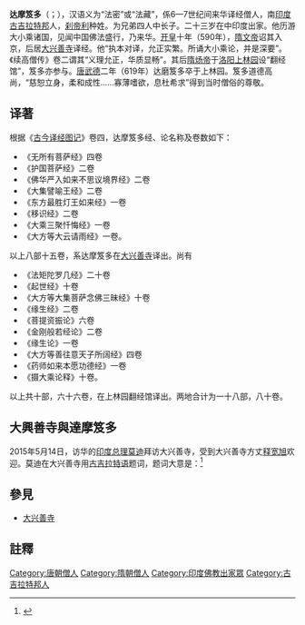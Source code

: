 {{佛教}}
'''达摩笈多'''（{{lang-sa|धर्मगुप्त|{{IAST|Dharma-Gupta}}}}；{{bd|？||619年}}），汉语义为“法密”或“法藏”，係6—7世纪间来华译经僧人，南[[印度|印度]][[古吉拉特邦|古吉拉特邦]]人，[[刹帝利|刹帝利]]种姓。为兄弟四人中长子。二十三岁在中印度出家。他历游大小乘诸国，见闻中国佛法盛行，乃来华。[[开皇|开皇]]十年（590年），[[隋文帝|隋文帝]]诏其入京，后居[[大兴善寺|大兴善寺]]译经。他“执本对译，允正实繁。所诵大小乘论，并是深要”。《续高僧传》卷二谓其“义理允正，华质显畅”。其后[[隋炀帝|隋炀帝]]于[[洛阳|洛阳]][[上林园|上林园]]设“翻经馆”，笈多亦参与。[[唐|唐]][[武德|武德]]二年（619年）达磨笈多卒于上林园。笈多道德高尚，“慈恕立身，柔和成性......寡薄嗜欲，息杜希求”得到当时僧俗的尊敬。

==译著==
根据《[[古今译经图记|古今译经图记]]》卷四，达摩笈多经、论名称及卷数如下：

*《无所有菩萨经》四卷
*《护国菩萨经》二卷
*《佛华严入如来不思议境界经》二卷
*《大集譬喻王经》二卷
*《东方最胜灯王如来经》一卷
*《移识经》二卷
*《大乘三聚忏悔经》一卷
*《大方等大云请雨经》一卷。

以上八部十五卷，系达摩笈多在[[大兴善寺|大兴善寺]]译出。尚有

*《法矩陀罗几经》二十卷
*《起世经》十卷
*《大方等大集菩萨念佛三昧经》十卷
*《缘生经》二卷
*《菩提资振论》六卷
*《金刚般若经论》二卷
*《缘生论》一卷
*《大方等善往意天子所阔经》四卷
*《药师如来本愿功德经》一卷
*《摄大乘论释》十卷。

以上共十部，六十六卷，在上林园翻经馆译出。两地合计为一十八部，八十卷。

==大興善寺與達摩笈多==
2015年5月14日，访华的[[印度总理|印度总理]][[纳伦德拉·莫迪|莫迪]]拜访大兴善寺，受到大兴善寺方丈[[释宽旭|释宽旭]]欢迎。莫迪在大兴善寺用[[古吉拉特语|古吉拉特语]]题词，题词大意是：<ref>{{Cite web |url=http://fo.ifeng.com/a/20150517/41083560_0.shtml |title=莫迪大兴善寺留言写的啥? 经过4种语言转换才破解，凤凰网，2015-05-17 |access-date=2016-07-10 |archive-date=2019-06-16 |archive-url=https://web.archive.org/web/20190616232805/https://fo.ifeng.com/a/20150517/41083560_0.shtml |dead-url=no }}</ref>

{{quotation|自古以来，人类总是在追寻终极的安宁。相对于物质生活来讲，精神生活才是获得永久安宁的最终途径。[[玄奘|玄奘]]曾经到过我的家乡，而今天我非常荣幸地来到这块伟大的土地。我的[[古吉拉特邦|古吉拉特]]同乡[[达摩笈多|达摩笈多]]曾经花费26年时间在这块土地上传播佛教经典和佛教哲学，为这里的人民做出了卓越的贡献。我向为了传播佛法和提升精神而做出巨大努力的你们合十致礼。通过战争来解决问题只能意味着战争。}}

==參見==
*[[大兴善寺|大兴善寺]]

==註釋==
{{reflist}}

{{DEFAULTSORT:Da達}}
[[Category:唐朝僧人|Category:唐朝僧人]]
[[Category:隋朝僧人|Category:隋朝僧人]]
[[Category:印度佛教出家眾|Category:印度佛教出家眾]]
[[Category:古吉拉特邦人|Category:古吉拉特邦人]]